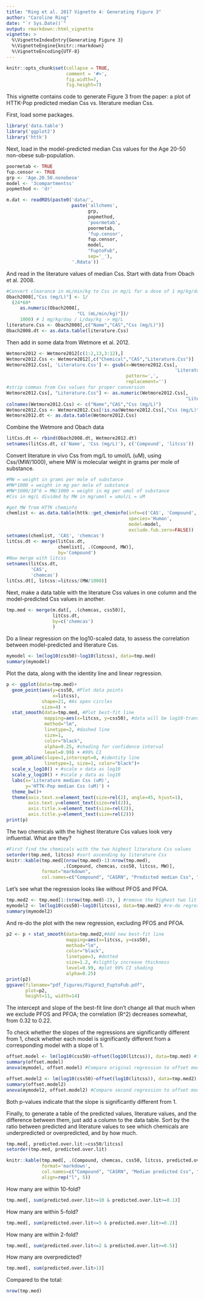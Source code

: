 ---
title: "Ring et al. 2017 Vignette 4: Generating Figure 3"
author: "Caroline Ring"
date: "`r Sys.Date()`"
output: rmarkdown::html_vignette
vignette: >
  %\VignetteIndexEntry{Generating Figure 3}
  %\VignetteEngine{knitr::rmarkdown}
  %\VignetteEncoding{UTF-8}
---

```{r, include=FALSE}
knitr::opts_chunk$set(collapse = TRUE, 
                      comment = '#>', 
                      fig.width=7, 
                      fig.height=7)
```

This vignette contains code to generate Figure 3 from the paper: a plot of HTTK-Pop predicted median Css vs. literature median Css.

First, load some packages.
```{r, eval = FALSE}
library('data.table')
library('ggplot2')
library('httk')
```

Next, load in the model-predicted median Css values for the Age 20-50 non-obese sub-population.
```{r, eval=FALSE}
poormetab <- TRUE
fup.censor <- TRUE
grp <- 'Age.20.50.nonobese'
model <- '3compartmentss'
popmethod <- 'dr'

m.dat <- readRDS(paste0('data/',
                        paste('allchems',
                              grp,
                              popmethod,
                              'poormetab',
                              poormetab,
                              'fup.censor',
                              fup.censor,
                              model,
                              "FuptoFub",
                              sep='_'),
                        '.Rdata'))
```

And read in the literature values of median Css. Start with data from Obach et al. 2008.
```{r, eval=FALSE}
#Convert clearance in mL/min/kg to Css in mg/L for a dose of 1 mg/kg/day
Obach2008[,"Css (mg/L)"] <- 1/
  (24*60*
     as.numeric(Obach2008[,
                          "CL (mL/min/kg)"])/
     1000) # 1 mg/kg/day / L/day/kg -> mg/L
literature.Css <- Obach2008[,c("Name","CAS","Css (mg/L)")]
Obach2008.dt <- as.data.table(literature.Css)
```

Then add in some data from Wetmore et al. 2012.
```{r, eval=FALSE}
Wetmore2012 <- Wetmore2012[c(1:2,13,3:12),]
Wetmore2012.Css <- Wetmore2012[,c("Chemical","CAS","Literature.Css")]
Wetmore2012.Css[, 'Literature.Css'] <- gsub(x=Wetmore2012.Css[,
                                                              'Literature.Css'], 
                                            pattern=',', 
                                            replacement='')
#strip commas from Css values for proper conversion
Wetmore2012.Css[, "Literature.Css"] <- as.numeric(Wetmore2012.Css[,
                                                                  "Literature.Css"])
colnames(Wetmore2012.Css) <- c("Name","CAS","Css (mg/L)")
Wetmore2012.Css <- Wetmore2012.Css[!is.na(Wetmore2012.Css[,"Css (mg/L)"]),]
Wetmore2012.dt <- as.data.table(Wetmore2012.Css)
```

Combine the Wetmore and Obach data
```{r, eval=FALSE}
litCss.dt <- rbind(Obach2008.dt, Wetmore2012.dt)
setnames(litCss.dt, c('Name', 'Css (mg/L)'), c('Compound', 'litcss'))
```

Convert literature in vivo Css from mg/L to umol/L (uM), using Css/(MW/1000), where MW is molecular weight in grams per mole of substance.
```{r, eval=FALSE}
#MW = weight in grams per mole of substance
#MW*1000 = weight in mg per mole of substance
#MW*1000/10^6 = MW/1000 = weight in mg per umol of substance
#Css in mg/L divided by MW in mg/umol = umol/L = uM

#get MW from HTTK cheminfo
chemlist <- as.data.table(httk::get_cheminfo(info=c('CAS', 'Compound', 'MW'),
                                             species='Human',
                                             model=model,
                                             exclude.fub.zero=FALSE))
setnames(chemlist, 'CAS', 'chemcas')
litCss.dt <- merge(litCss.dt,
                   chemlist[, .(Compound, MW)],
                   by='Compound')
#Now merge with litcss
setnames(litCss.dt,
         'CAS',
         'chemcas')
litCss.dt[, litcss:=litcss/(MW/1000)]
```

Next, make a data table with the literature Css values in one column and the model-predicted Css values in another.
```{r, eval=FALSE}
tmp.med <- merge(m.dat[, .(chemcas, css50)],
                 litCss.dt,
                 by=c('chemcas')
                 )
```

Do a linear regression on the log10-scaled data, to assess the correlation between model-predicted and literature Css.
```{r, eval=FALSE}
mymodel <- lm(log10(css50)~log10(litcss), data=tmp.med)
summary(mymodel)
```

Plot the data, along with the identity line and linear regression.
```{r, eval=FALSE}
p <- ggplot(data=tmp.med)+
  geom_point(aes(y=css50, #Plot data points
                 x=litcss),
             shape=21, #As open circles
             size=4) +
  stat_smooth(data=tmp.med, #Plot best-fit line
              mapping=aes(x=litcss, y=css50), #data will be log10-transformed before this is done, so this is the same as the linear regression above
              method="lm",
              linetype=2, #dashed line
              size=1,
              color="black",
              alpha=0.25, #shading for confidence interval
              level=0.99) + #99% CI
  geom_abline(slope=1,intercept=0, #identity line
              linetype=1, size=1, color="black")+ 
  scale_x_log10() + #scale x data as log10
  scale_y_log10() + #scale y data as log10
  labs(x='Literature median Css (uM)', 
       y='HTTK-Pop median Css (uM)') +
  theme_bw()+
  theme(axis.text.x=element_text(size=rel(2), angle=45, hjust=1),
        axis.text.y=element_text(size=rel(2)),
        axis.title.x=element_text(size=rel(2)),
        axis.title.y=element_text(size=rel(2)))
print(p)
```

The two chemicals with the highest literature Css values look very influential. What are they?
```{r, eval=FALSE}
#First find the chemicals with the two highest literature Css values
setorder(tmp.med, litcss) #sort ascending by literature Css
knitr::kable(tmp.med[(nrow(tmp.med)-1):nrow(tmp.med),
                     .(Compound, chemcas, css50, litcss, MW)],
             format="markdown",
             col.names=c("Compound", "CASRN", "Predicted median Css", "Literature median Css", "MW (g/mol)"))
```

Let's see what the regression looks like without PFOS and PFOA.
```{r, eval=FALSE}
tmp.med2 <- tmp.med[1:(nrow(tmp.med)-2), ] #remove the highest two lit Css chemicals
mymodel2 <- lm(log10(css50)~log10(litcss), data=tmp.med2) #re-do regression
summary(mymodel2)
```

And re-do the plot with the new regression, excluding PFOS and PFOA.
```{r, eval=FALSE}
p2 <- p + stat_smooth(data=tmp.med2,#Add new best-fit line
                      mapping=aes(x=litcss, y=css50),
                      method="lm",
                      color="black",
                      linetype=3, #dotted
                      size=1.2, #slightly increase thickness
                      level=0.99, #plot 99% CI shading
                      alpha=0.25)
print(p2)
ggsave(filename="pdf_figures/Figure3_FuptoFub.pdf",
       plot=p2,
       height=11, width=14)
```

The intercept and slope of the best-fit line don't change all that much when we exclude PFOS and PFOA; the correlation (R^2) decreases somewhat, from 0.32 to 0.22.

To check whether the slopes of the regressions are significantly different from 1, check whether each model is significantly different from a corresponding model with a slope of 1.

```{r, eval=FALSE}
offset.model <- lm(log10(css50)~offset(log10(litcss)), data=tmp.med) #forces slope of 1
summary(offset.model)
anova(mymodel, offset.model) #Compare original regression to offset model

offset.model2 <- lm(log10(css50)~offset(log10(litcss)), data=tmp.med2) #forces slope of 1
summary(offset.model2)
anova(mymodel2, offset.model2) #Compare second regression to offset model
```

Both p-values indicate that the slope is significantly different from 1.

Finally, to generate a table of the predicted values, literature values, and the difference between them, just add a column to the data table. Sort by the ratio between predicted and literature values to see which chemicals are underpredicted or overpredicted, and by how much.

```{r, eval=FALSE}
tmp.med[, predicted.over.lit:=css50/litcss]
setorder(tmp.med, predicted.over.lit)
```

```{r, echo=FALSE, eval=FALSE}
knitr::kable(tmp.med[, .(Compound, chemcas, css50, litcss, predicted.over.lit)], 
             format='markdown',
             col.names=c("Compound", "CASRN", "Median predicted Css", "Median literature Css", "Ratio of median predicted to median literature Css"),
             align=rep("l", 5))
```

How many are within 10-fold?
```{r, eval=FALSE}
tmp.med[, sum(predicted.over.lit<=10 & predicted.over.lit>=0.1)]
```

How many are within 5-fold?
```{r, eval=FALSE}
tmp.med[, sum(predicted.over.lit<=5 & predicted.over.lit>=0.2)]
```

How many are within 2-fold?
```{r, eval=FALSE}
tmp.med[, sum(predicted.over.lit<=2 & predicted.over.lit>=0.5)]
```

How many are overpredicted?
```{r, eval=FALSE}
tmp.med[, sum(predicted.over.lit>1)]
```

Compared to the total:
```{r, eval=FALSE}
nrow(tmp.med)
```
